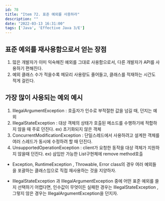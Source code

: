 ```yaml
---
id: 78
title: "Item 72. 표준 예외를 사용하라"
description: ""
date: "2022-03-13 16:31:00"
tags: ['Java', 'Effective Java 3/E']
---
```

## 표준 예외를 재사용함으로서 얻는 장점 

1. 많은 개발자가 이미 익숙해진 예외를 그대로 사용함으로서, 다른 개발자가 API를 사용하기 편해진다.
2. 예외 클래스 수가 적을수록 메모리 사용량도 줄어들고, 클래스를 적재하는 시간도 적게 걸린다. 

## 가장 많이 사용되는 예외 예시

1. IllegalArgumentException : 호출자가 인수로 부적절한 값을 넘길 때, 던지는 예외 
2. IllegalStateException : 대상 객체의 상태가 호출된 메소드를 수행하기에 적합하지 않을 때 주로 던진다. ex) 초기화되지 않은 객체
3. ConcurrentModificationException : 단일스레드에서 사용하려고 설계한 객체를 여러 스레드가 동시에 수정하려 할 때 던진다. 
4. UnsupportedOperationException : client가 요청한 동작을 대상 객체가 지원하지 않을때 던진다. ex) 삼입만 가능한 List구현체에 remove method호출

- Exception, RuntimeException , Throwable, Error class의 경우 여러 예외들을 포괄하는 클래스임으로 직접 재사용하는 것을 지양하자. 

- IllegalStateException 과 IllegalArgumentException 중에 어떤 표준 예외를 쓸지 선택하기 어렵다면, 인수값이 무엇이든 실패한 경우는 IllegalStateException , 그렇지 않은 경우는  IllegalArgumentException을 던지자. 
